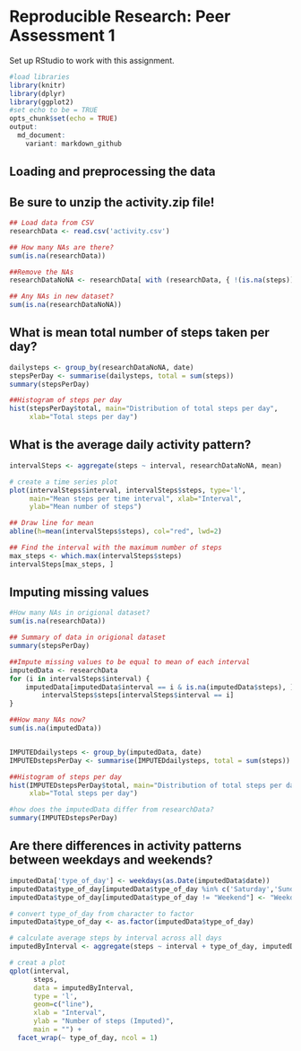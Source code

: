 Reproducible Research: Peer Assessment 1
=====================================================

Set up RStudio to work with this assignment.
```r
#load libraries
library(knitr)
library(dplyr)
library(ggplot2)
#set echo to be = TRUE
opts_chunk$set(echo = TRUE)
output:
  md_document:
    variant: markdown_github
```

## Loading and preprocessing the data
## Be sure to unzip the activity.zip file!

```r
## Load data from CSV
researchData <- read.csv('activity.csv')

## How many NAs are there?
sum(is.na(researchData))

##Remove the NAs
researchDataNoNA <- researchData[ with (researchData, { !(is.na(steps)) } ), ]

## Any NAs in new dataset?
sum(is.na(researchDataNoNA))
```


## What is mean total number of steps taken per day?
```r
dailysteps <- group_by(researchDataNoNA, date)
stepsPerDay <- summarise(dailysteps, total = sum(steps))
summary(stepsPerDay)

##Histogram of steps per day
hist(stepsPerDay$total, main="Distribution of total steps per day", 
     xlab="Total steps per day")

```


## What is the average daily activity pattern?
```r

intervalSteps <- aggregate(steps ~ interval, researchDataNoNA, mean)

# create a time series plot 
plot(intervalSteps$interval, intervalSteps$steps, type='l', 
     main="Mean steps per time interval", xlab="Interval", 
     ylab="Mean number of steps")

## Draw line for mean
abline(h=mean(intervalSteps$steps), col="red", lwd=2)

## Find the interval with the maximum number of steps
max_steps <- which.max(intervalSteps$steps)
intervalSteps[max_steps, ]

```

## Imputing missing values
```r
#How many NAs in origional dataset?
sum(is.na(researchData))

## Summary of data in origional dataset
summary(stepsPerDay)

##Impute missing values to be equal to mean of each interval
imputedData <- researchData
for (i in intervalSteps$interval) {
    imputedData[imputedData$interval == i & is.na(imputedData$steps), ]$steps <- 
        intervalSteps$steps[intervalSteps$interval == i]
}

##How many NAs now?
sum(is.na(imputedData))


IMPUTEDdailysteps <- group_by(imputedData, date)
IMPUTEDstepsPerDay <- summarise(IMPUTEDdailysteps, total = sum(steps))

##Histogram of steps per day
hist(IMPUTEDstepsPerDay$total, main="Distribution of total steps per day (Imputed)", 
     xlab="Total steps per day")

#how does the imputedData differ from researchData?
summary(IMPUTEDstepsPerDay)
```


## Are there differences in activity patterns between weekdays and weekends?
```r

imputedData['type_of_day'] <- weekdays(as.Date(imputedData$date))
imputedData$type_of_day[imputedData$type_of_day %in% c('Saturday','Sunday') ] <- "Weekend"
imputedData$type_of_day[imputedData$type_of_day != "Weekend"] <- "Weekday"

# convert type_of_day from character to factor
imputedData$type_of_day <- as.factor(imputedData$type_of_day)

# calculate average steps by interval across all days
imputedByInterval <- aggregate(steps ~ interval + type_of_day, imputedData, mean)

# creat a plot
qplot(interval, 
      steps, 
      data = imputedByInterval, 
      type = 'l', 
      geom=c("line"),
      xlab = "Interval", 
      ylab = "Number of steps (Imputed)", 
      main = "") +
  facet_wrap(~ type_of_day, ncol = 1)
```